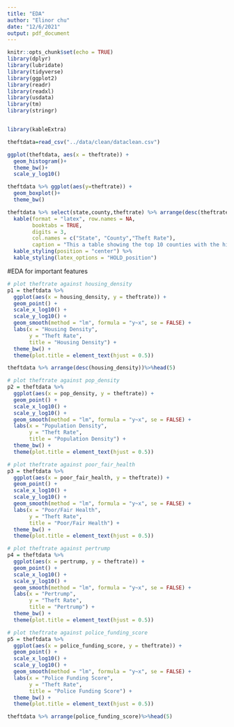 ```yaml
---
title: "EDA"
author: "Elinor chu"
date: "12/6/2021"
output: pdf_document
---
```


```r
knitr::opts_chunk$set(echo = TRUE)
library(dplyr)
library(lubridate)
library(tidyverse)
library(ggplot2)
library(readr)
library(readxl)
library(usdata)
library(tm)
library(stringr)


library(kableExtra)
```

```r
theftdata=read_csv("../data/clean/dataclean.csv")
```

```r
ggplot(theftdata, aes(x = theftrate)) +
  geom_histogram()+
  theme_bw()+
  scale_y_log10()
```
```r
theftdata %>% ggplot(aes(y=theftrate)) +
  geom_boxplot()+
  theme_bw()
```

```r
theftdata %>% select(state,county,theftrate) %>% arrange(desc(theftrate)) %>% head(10) %>%
  kable(format = "latex", row.names = NA, 
        booktabs = TRUE,
        digits = 3,
        col.names = c("State", "County","Theft Rate"),
        caption = "This a table showing the top 10 counties with the highest theft rate.") %>%
  kable_styling(position = "center") %>%
  kable_styling(latex_options = "HOLD_position")
```

#EDA for important features

```r
# plot theftrate against housing_density
p1 = theftdata %>%
  ggplot(aes(x = housing_density, y = theftrate)) +
  geom_point() + 
  scale_x_log10() +
  scale_y_log10() +
  geom_smooth(method = "lm", formula = "y~x", se = FALSE) +
  labs(x = "Housing Density", 
       y = "Theft Rate",
       title = "Housing Density") +
  theme_bw() + 
  theme(plot.title = element_text(hjust = 0.5))
```


```r
theftdata %>% arrange(desc(housing_density))%>%head(5)
```


```r
# plot theftrate against pop_density
p2 = theftdata %>%
  ggplot(aes(x = pop_density, y = theftrate)) +
  geom_point() + 
  scale_x_log10() +
  scale_y_log10() +
  geom_smooth(method = "lm", formula = "y~x", se = FALSE) +
  labs(x = "Population Density", 
       y = "Theft Rate",
       title = "Population Density") +
  theme_bw() + 
  theme(plot.title = element_text(hjust = 0.5))
```
```r
# plot theftrate against poor_fair_health
p3 = theftdata %>%
  ggplot(aes(x = poor_fair_health, y = theftrate)) +
  geom_point() + 
  scale_x_log10() +
  scale_y_log10() +
  geom_smooth(method = "lm", formula = "y~x", se = FALSE) +
  labs(x = "Poor/Fair Health", 
       y = "Theft Rate",
       title = "Poor/Fair Health") +
  theme_bw() + 
  theme(plot.title = element_text(hjust = 0.5))
```
```r
# plot theftrate against pertrump
p4 = theftdata %>%
  ggplot(aes(x = pertrump, y = theftrate)) +
  geom_point() + 
  scale_x_log10() +
  scale_y_log10() +
  geom_smooth(method = "lm", formula = "y~x", se = FALSE) +
  labs(x = "Pertrump", 
       y = "Theft Rate",
       title = "Pertrump") +
  theme_bw() + 
  theme(plot.title = element_text(hjust = 0.5))
```

```r
# plot theftrate against police_funding_score
p5 = theftdata %>%
  ggplot(aes(x = police_funding_score, y = theftrate)) +
  geom_point() + 
  scale_x_log10() +
  scale_y_log10() +
  geom_smooth(method = "lm", formula = "y~x", se = FALSE) +
  labs(x = "Police Funding Score", 
       y = "Theft Rate",
       title = "Police Funding Score") +
  theme_bw() + 
  theme(plot.title = element_text(hjust = 0.5))
```
```r
theftdata %>% arrange(police_funding_score)%>%head(5)
```
